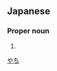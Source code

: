 ==Japanese==
{{ja-kanjitab|矢|地}}

===Proper noun===
{{ja-pos|proper|やち}}

# {{surname|lang=ja}}

[[Category:Japanese surnames|やち]]